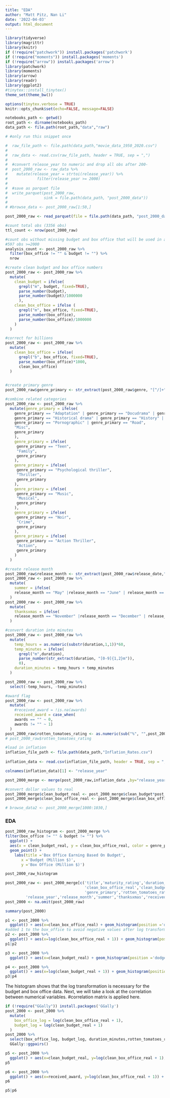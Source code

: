```yaml
---
title: "EDA"
author: "Matt Pitz, Nan Li"
date: '2022-04-03'
output: html_document
---
```


```r
library(tidyverse) 
library(magrittr)
library(knitr)
if (!require("patchwork")) install.packages('patchwork')
if (!require("moments")) install.packages('moments')
if (!require("arrow")) install.packages('arrow')
library(patchwork)
library(moments)
library(arrow)
library(readr)
library(ggplot2)
#tinytex::install_tinytex()
theme_set(theme_bw())

options(tinytex.verbose = TRUE)
knitr::opts_chunk$set(echo=FALSE, message=FALSE)

notebooks_path <- getwd()
root_path <- dirname(notebooks_path)
data_path <- file.path(root_path,"data","raw")
```

```r
# #only run this snippet once

#  raw_file_path <- file.path(data_path,"movie_data_1950_2020.csv")
# 
#  raw_data <- read.csv(raw_file_path, header = TRUE, sep = ",")
# 
#  #convert release_year to numeric and drop all obs after 200-
#  post_2000_raw <- raw_data %>%
#    mutate(release_year = strtoi(release_year)) %>%
#             filter(release_year >= 2000)
# 
#  #save as parquet file
#  write_parquet(post_2000_raw,
#                sink = file.path(data_path, "post_2000_data"))
# 
# #browse_data <- post_2000_raw[1:50,]

```


```r
post_2000_raw <- read_parquet(file = file.path(data_path, "post_2000_data"))

```

```r
#count total obs (3356 obs)
ttl_count <- nrow(post_2000_raw)

#count obs without missing budget and box office that will be used in analysis
#597 obs >=2000
analysis_count <- post_2000_raw %>%
  filter(box_office != "" & budget != "") %>%
  nrow

#create clean budget and box office numbers
post_2000_raw <- post_2000_raw %>%
  mutate(
    clean_budget = ifelse(
      grepl("m", budget, fixed=TRUE),
      parse_number(budget),
      parse_number(budget)/1000000
      ),
    clean_box_office = ifelse (
      grepl("m", box_office, fixed=TRUE),
      parse_number(box_office),
      parse_number(box_office)/1000000
    )
  )

#correct for billions
post_2000_raw <- post_2000_raw %>%
  mutate(
    clean_box_office = ifelse(
      grepl("b", box_office, fixed=TRUE),
      parse_number(box_office)*1000,
      clean_box_office) 
  )
    

#create primary genre
post_2000_raw$genre_primary <- str_extract(post_2000_raw$genre, "[^/]+")

#combine related categories
post_2000_raw <- post_2000_raw %>%
  mutate(genre_primary = ifelse(
    genre_primary == "Adaptation" | genre_primary == "Docudrama" | genre_primary == "Hip hop" |
    genre_primary == "Historical drama" | genre_primary == "History" | genre_primary == "LGBT" |
    genre_primary == "Pornographic" | genre_primary == "Road",
    "Misc",
    genre_primary
    ),
    genre_primary = ifelse( 
     genre_primary == "Teen",
     "Family",
     genre_primary
    ),
    genre_primary = ifelse( 
     genre_primary == "Psychological thriller",
     "Thriller",
     genre_primary
    ),
    genre_primary = ifelse( 
     genre_primary == "Music",
     "Musical",
     genre_primary
    ),
    genre_primary = ifelse( 
     genre_primary == "Noir",
     "Crime",
     genre_primary
    ),
    genre_primary = ifelse( 
     genre_primary == "Action Thriller",
     "Action",
     genre_primary
    )
  )

#create release month
post_2000_raw$release_month <- str_extract(post_2000_raw$release_date,"(\\w+)") 
post_2000_raw <- post_2000_raw %>% 
  mutate(
    summer = ifelse(
    release_month == "May" |release_month == "June" | release_month == "July", 1,0) 
  )
post_2000_raw <- post_2000_raw %>% 
  mutate(
    thanksxmas = ifelse(
    release_month == "November" |release_month == "December" | release_month == "January",1,0)
  )

#convert duration into minutes
post_2000_raw <- post_2000_raw %>% 
  mutate(
    temp_hours = as.numeric(substr(duration,1,1))*60,
    temp_minutes = ifelse(
      grepl("m",duration),
      parse_number(str_extract(duration, "[0-9]{1,2}m")),
      0),
    duration_minutes = temp_hours + temp_minutes
  ) 

post_2000_raw <- post_2000_raw %>%
  select(-temp_hours, -temp_minutes)

#award flag 
post_2000_raw <- post_2000_raw %>% 
  mutate(
    #received_award = !is.na(awards) 
    received_award = case_when(
    awards == "" ~ 0, 
    awards != "" ~ 1)
  )
post_2000_raw$rotten_tomatoes_rating <- as.numeric(sub("%", "",post_2000_raw$rotten_tomatoes_rating,fixed=TRUE))/100
# post_2000_raw$rotten_tomatoes_rating
```

```r

#load in inflation
inflation_file_path <- file.path(data_path,"Inflation_Rates.csv")
 
inflation_data <- read.csv(inflation_file_path, header = TRUE, sep = ",")

colnames(inflation_data)[1] <- "release_year"

post_2000_merge <- merge(post_2000_raw,inflation_data ,by="release_year")

#convert dollar values to real
post_2000_merge$clean_budget_real <- post_2000_merge$clean_budget*post_2000_merge$Inflation_Rate
post_2000_merge$clean_box_office_real <- post_2000_merge$clean_box_office*post_2000_merge$Inflation_Rate

# browse_data2 <- post_2000_merge[1000:1030,]
```

### EDA
```r
post_2000_raw_histogram <- post_2000_merge %>%
filter(box_office != "" & budget != "") %>%
  ggplot() + 
  aes(x = clean_budget_real, y = clean_box_office_real, color = genre_primary) +
  geom_point() +
    labs(title ='Box Office Earning Based On Budget',
       x ='Budget (Million $)',
       y ='Box Office (Million $)')

post_2000_raw_histogram
```

```r
post_2000_raw <- post_2000_merge[c('title','maturity_rating','duration_minutes',
                                   'clean_box_office_real','clean_budget_real',
                                   'genre_primary','rotten_tomatoes_rating',
         'release_year','release_month','summer','thanksxmas','received_award')]
post_2000 <- na.omit(post_2000_raw)

summary(post_2000)

```

```r
p1 <- post_2000 %>%
  ggplot() + aes(x=clean_box_office_real) + geom_histogram(position ='dodge', bins=30) + labs(title = 'Distribution of box office', x = 'Box office (Million $)', y = 'Frequency')
#added 1 to the box_office to avoid negative values after log transformation
p2 <- post_2000 %>%
  ggplot() + aes(x=log(clean_box_office_real + 1)) + geom_histogram(position ='dodge', bins=30) + labs(title = 'Distribution of log(box office)', x = 'log(Box office + 1) (Million $)', y = 'Frequency')
p1|p2
```
```r
p3 <- post_2000 %>%
  ggplot() + aes(x=clean_budget_real) + geom_histogram(position ='dodge', bins=30) + labs(title = 'Distribution of budget', x = 'Budget (Million $)', y = 'Frequency')

p4 <- post_2000 %>%
  ggplot() + aes(x=log(clean_budget_real + 1)) + geom_histogram(position ='dodge', bins=30) + labs(title = 'Distribution of log(budget)', x = 'log(Budget + 1) (Million $)', y = 'Frequency')
p3|p4
```
The histogram shows that the log transformation is necessary for the budget and box office data.
Next, we will take a look at the correlation between numerical variables.
#correlation matrix is applied here. 

```r
if (!require("GGally")) install.packages('GGally')
post_2000 <- post_2000 %>% 
  mutate(
    box_office_log = log(clean_box_office_real + 1), 
    budget_log = log(clean_budget_real + 1)
  )
post_2000 %>%
  select(box_office_log, budget_log, duration_minutes,rotten_tomatoes_rating) %>%
  GGally::ggpairs()
```
```r
p5 <- post_2000 %>%
  ggplot() + aes(x=clean_budget_real, y=log(clean_box_office_real + 1), color=received_award) + geom_point(show.legend=FALSE) + labs(title = 'Effects of Awards Recieved', x = 'Budget (Million $)', y = 'Box Office (Million $)', color = 'Received\nAward')
p5

p6 <- post_2000 %>%
  ggplot() + aes(x=received_award, y=log(clean_box_office_real + 1)) + geom_boxplot() + labs(title = 'Effects of Awards Recieved', x = 'Received Award', y = 'Box Office (Million $)')
p6

p5|p6
```
